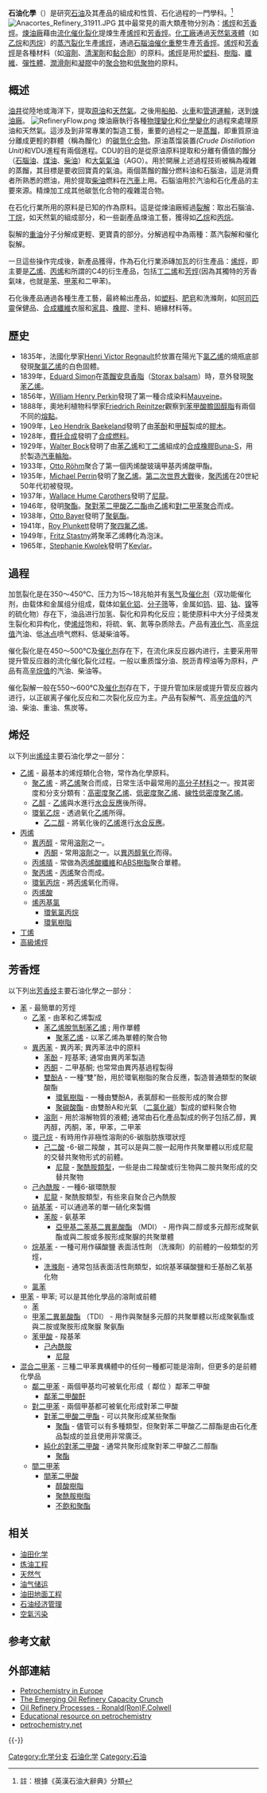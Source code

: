 {{地區慣用詞}}

'''石油化學'''（{{lang-en|Petrochemistry}}）是研究[[石油|石油]]及其產品的組成和性質、石化過程的一門學科。<ref>註：根據《英漢石油大辭典》分類</ref>
[[File:Anacortes_Refinery_31911.JPG|thumb]]
其中最常見的兩大類產物分別為：[[烯烴|烯烴]]和[[芳香烴|芳香烴]]。[[煉油廠|煉油廠]]藉由[[流化催化裂化|流化催化裂化]]提煉生產[[烯烴|烯烴]]和[[芳香烴|芳香烴]]。[[化工廠|化工廠]]通過[[天然氣|天然氣]][[液體|液體]]（如[[乙烷|乙烷]]和[[丙烷|丙烷]]）的[[蒸汽裂化|蒸汽裂化]]生產[[烯烴|烯烴]]，通過[[石腦油|石腦油]][[催化重整|催化重整]]生產[[芳香烴|芳香烴]]。[[烯烴|烯烴]]和[[芳香烴|芳香烴]]是各種材料（如[[溶劑|溶劑]]、[[清潔劑|清潔劑]]和[[黏合劑|黏合劑]]）的原料。[[烯烴|烯烴]]是用於[[塑料|塑料]]、[[樹脂|樹脂]]、[[纖維|纖維]]、[[彈性體|彈性體]]、[[潤滑劑|潤滑劑]]和[[凝膠|凝膠]]中的[[聚合物|聚合物]]和[[低聚物|低聚物]]的原料。

==概述==
[[油井|油井]]從陸地或海洋下，提取[[原油|原油]]和[[天然氣|天然氣]]。之後用[[船舶|船舶]]、[[火車|火車]]和[[管道運輸|管道運輸]]，送到[[煉油廠|煉油廠]]。
[[File:RefineryFlow.png|right]]
煉油廠執行各種[[物理變化|物理變化]]和[[化學變化|化學變化]]的過程來處理原油和天然氣。這涉及到非常專業的製造工藝，重要的過程之一是[[蒸餾|蒸餾]]，即重質原油分離成更輕的群體（稱為餾化）的[[碳氫化合物|碳氫化合物]]。原油蒸馏装置''(Crude Distillation Unit)''和VDU進程有兩個進程。CDU的目的是從原油原料提取和分離有價值的餾分（[[石腦油|石腦油]]、[[煤油|煤油]]、[[柴油|柴油]]）和[[大氣氣油|大氣氣油]]（AGO）。用於開展上述過程技術被稱為複雜的蒸餾，其目標是要收回寶貴的氣油。兩個蒸餾的餾分燃料油和石腦油，這是消費者所熟悉的燃油，用於提取[[柴油|柴油]]燃料在[[汽車|汽車]]上用。石腦油用於汽油和石化產品的主要來源。精煉加工成其他碳氫化合物的複雜混合物。

在石化行業所用的原料是已知的作為原料。這是從煉油廠經過[[裂解|裂解]]：取出石腦油、[[丁烷|丁烷]]，如天然氣的組成部分，和一些副產品煉油工藝，獲得如[[乙烷|乙烷]]和[[丙烷|丙烷]]。

裂解的[[重油|重油]]分子分解成更輕、更寶貴的部分。分解過程中為兩種：蒸汽裂解和催化裂解。

一旦這些操作完成後，新產品獲得，作為石化行業添磚加瓦的衍生產品：[[烯烴|烯烴]]，即主要是[[乙烯|乙烯]]、[[丙烯|丙烯]]和所謂的C4的衍生產品，包括[[丁二烯|丁二烯]]和[[芳烴|芳烴]](因為其獨特的芳香氣味，也就是[[苯|苯]]、[[甲苯|甲苯]]和二甲苯)。

石化後產品通過各種生產工藝，最終輸出產品，如[[塑料|塑料]]、[[肥皂|肥皂]]和洗滌劑，如[[阿司匹靈|阿司匹靈]]保健品、[[合成纖維|合成纖維]]衣服和[[家具|家具]]、[[橡膠|橡膠]]、塗料、絕緣材料等。

==歷史==
* 1835年，法國化學家[[Henri_Victor_Regnault|Henri Victor Regnault]]於放置在陽光下[[氯乙烯|氯乙烯]]的燒瓶底部發現[[聚氯乙烯|聚氯乙烯]]的白色固體。
* 1839年，[[Eduard_Simon|Eduard Simon]]在[[蒸餾|蒸餾]][[安息香脂|安息香脂]]（[[Storax_balsam|Storax balsam]]）時，意外發現[[聚苯乙烯|聚苯乙烯]]。
* 1856年，[[William_Henry_Perkin|William Henry Perkin]]發現了第一種合成染料[[Mauveine|Mauveine]]。
* 1888年，奧地利植物科學家[[Friedrich_Reinitzer|Friedrich Reinitzer]]觀察到[[苯甲酸膽固醇脂|苯甲酸膽固醇脂]]有兩個不同的[[熔點|熔點]]。
* 1909年，[[Leo_Hendrik_Baekeland|Leo Hendrik Baekeland]]發明了由[[苯酚|苯酚]]和[[甲醛|甲醛]]製成的[[膠木|膠木]]。
* 1928年，[[費托合成|費托合成]]發明了[[合成燃料|合成燃料]]。
* 1929年，[[Walter_Bock|Walter Bock]]發明了由[[苯乙烯|苯乙烯]]和[[丁二烯|丁二烯]]組成的[[合成橡膠|合成橡膠]][[Buna-S|Buna-S]]，用於製造[[汽車|汽車]][[輪胎|輪胎]]。
* 1933年，[[Otto_Röhm|Otto Röhm]]聚合了第一個丙烯酸玻璃甲基丙烯酸甲酯。
* 1935年，[[Michael_Perrin|Michael Perrin]]發明了[[聚乙烯|聚乙烯]]。[[第二次世界大戰|第二次世界大戰]]後，[[聚丙烯|聚丙烯]]在20世紀50年代初被發現。
* 1937年，[[Wallace_Hume_Carothers|Wallace Hume Carothers]]發明了[[尼龍|尼龍]]。
* 1946年，發明[[聚酯|聚酯]]。[[聚對苯二甲酸乙二酯|聚對苯二甲酸乙二酯]]由[[乙烯|乙烯]]和[[對二甲苯|對二甲苯]][[聚合|聚合]]而成。
* 1938年，[[Otto_Bayer|Otto Bayer]]發明了[[聚氨酯|聚氨酯]]。
* 1941年，[[Roy_Plunkett|Roy Plunkett]]發明了[[聚四氟乙烯|聚四氟乙烯]]。
* 1949年，[[Fritz_Stastny|Fritz Stastny]]將聚苯乙烯轉化為泡沫。
* 1965年，[[Stephanie_Kwolek|Stephanie Kwolek]]發明了[[Kevlar|Kevlar]]。

==過程==
加氫裂化是在350～450℃、压力为15～18兆帕并有[[氢气|氢气]]及[[催化剂|催化剂]]（双功能催化剂，由载体和金属组分组成，载体如[[氧化铝|氧化铝]]、[[分子筛|分子筛]]等，金属如[[钨|钨]]、[[钼|钼]]、[[钴|钴]]、[[镍|镍]]等的硫化物）存在下，油品进行加氢、裂化和异构化反应；能使原料中大分子烃类发生裂化和异构化，使[[烯烃|烯烃]]饱和，将硫、氧、氮等杂质除去。产品有[[液化气|液化气]]、高[[辛烷值|辛烷值]]汽油、低[[冰点|冰点]]喷气燃料、低凝柴油等。

催化裂化是在450～500℃及[[催化剂|催化剂]]存在下，在流化床反应器内进行，主要采用带提升管反应器的流化催化裂化过程。一般以重质馏分油、脱沥青榨油等为原料，产品有高[[辛烷值|辛烷值]]的汽油、柴油等。

催化裂解一般在550～600℃及[[催化剂|催化剂]]存在下，于提升管加床层或提升管反应器内进行，以正碳离子催化反应和二次裂化反应为主。产品有裂解气、高[[辛烷值|辛烷值]]的汽油、柴油、重油、焦炭等。

==烯烃==
以下列出[[烯烃|烯烃]]主要石油化學之一部分：

* [[乙烯|乙烯]] - 最基本的烯烴類化合物，常作為化學原料。
** [[聚乙烯|聚乙烯]] - 將[[乙烯|乙烯]]聚合而成，日常生活中最常用的[[高分子材料|高分子材料]]之一。按其密度和分支分類有：[[高密度聚乙烯|高密度聚乙烯]]、[[低密度聚乙烯|低密度聚乙烯]]、[[線性低密度聚乙烯|線性低密度聚乙烯]]。
** [[乙醇|乙醇]] - [[乙烯|乙烯]]與水進行[[水合|水合反應]]後所得。
** [[環氧乙烷|環氧乙烷]] - 透過氧化[[乙烯|乙烯]]所得。
*** [[乙二醇|乙二醇]] - 將氧化後的[[乙烯|乙烯]]進行[[水合|水合反應]]。
* [[丙烯|丙烯]]
** [[異丙醇|異丙醇]] - 常用[[溶劑|溶劑]]之一。
*** [[丙酮|丙酮]] - 常用[[溶劑|溶劑]]之一。以[[異丙醇|異丙醇]][[氧化|氧化]]而得。
** [[丙烯腈|丙烯腈]] - 常做為[[丙烯酸纖維|丙烯酸纖維]]和[[ABS樹脂|ABS樹脂]]聚合單體。
** [[聚丙烯|聚丙烯]] - [[丙烯|丙烯]]聚合而成。
** [[環氧丙烷|環氧丙烷]] - 將[[丙烯|丙烯]]氧化而得。
** [[丙烯酸|丙烯酸]]
** [[烯丙基氯|烯丙基氯]]
*** [[環氧氯丙烷|環氧氯丙烷]]
*** [[環氧樹脂|環氧樹脂]]
* [[丁烯|丁烯]]
* [[高級烯烴|高級烯烴]]

==芳香烴==
以下列出[[芳香烃|芳香烃]]主要石油化學之一部分：
* [[苯|苯]] - 最簡單的芳烴
** [[乙苯|乙苯]] - 由苯和乙烯製成
*** [[苯乙烯脫氫制苯乙烯|苯乙烯脫氫制苯乙烯]] ; 用作單體
**** [[聚苯乙烯|聚苯乙烯]] - 以苯乙烯為單體的聚合物
** [[異丙苯|異丙苯]] - 異丙苯; 異丙苯法中的原料
*** [[苯酚|苯酚]] - 羥基苯; 通常由異丙苯製造
*** [[丙酮|丙酮]] - 二甲基酮; 也常常由異丙基過程製得
*** [[雙酚A|雙酚A]] - 一種“雙”酚，用於環氧樹脂的聚合反應，製造普通類型的聚碳酸酯
**** [[環氧樹脂|環氧樹脂]] - 一種由雙酚A，表氯醇和一些胺形成的聚合膠
**** [[聚碳酸酯|聚碳酸酯]] - 由雙酚A和光氣 （[[二氯化碳|二氯化碳]]）製成的塑料聚合物
*** [[溶劑|溶劑]] - 用於溶解物質的液體; 通常由石化產品製成的例子包括乙醇，異丙醇，丙酮，苯，甲苯，二甲苯
** [[環己烷|環己烷]] - 有時用作非極性溶劑的6-碳脂肪族環狀烴
*** [[己二酸|己二酸]] -6-碳二羧酸 ，其可以是與二胺一起用作共聚單體以形成尼龍的交替共聚物形式的前體。
**** [[尼龍|尼龍]] - [[聚酰胺類型|聚酰胺類型]]，一些是由二羧酸或衍生物與二胺共聚形成的交替共聚物
** [[己內酰胺|己內酰胺]] - 一種6-碳環酰胺
*** [[尼龍|尼龍]] - 聚酰胺類型，有些來自聚合己內酰胺
** [[硝基苯|硝基苯]] - 可以通過苯的單一硝化來製備
*** [[苯胺|苯胺]] - 氨基苯
**** [[亞甲基二苯基二異氰酸酯|亞甲基二苯基二異氰酸酯]] （MDI） - 用作與二醇或多元醇形成聚氨酯或與二胺或多胺形成聚脲的共聚單體
** [[烷基苯|烷基苯]] - 一種可用作磺酸鹽 表面活性劑 （洗滌劑）的前體的一般類型的芳烴，
*** [[洗滌劑|洗滌劑]] - 通常包括表面活性劑類型，如烷基苯磺酸鹽和壬基酚乙氧基化物
** [[氯苯|氯苯]]
* [[甲苯|甲苯]] - 甲苯; 可以是其他化學品的溶劑或前體
** [[苯|苯]]
** [[甲苯二異氰酸酯|甲苯二異氰酸酯]] （TDI） - 用作與聚醚多元醇的共聚單體以形成聚氨酯或與二胺或聚胺形成聚脲 聚氨酯
** [[苯甲酸|苯甲酸]] - 羧基苯
*** [[己內酰胺|己內酰胺]]
**** [[尼龍|尼龍]]
* [[混合二甲苯|混合二甲苯]] - 三種二甲苯異構體中的任何一種都可能是溶劑，但更多的是前體化學品
** [[鄰二甲苯|鄰二甲苯]] - 兩個甲基均可被氧化形成（ 鄰位 ）鄰苯二甲酸
*** [[鄰苯二甲酸酐|鄰苯二甲酸酐]]
** [[對二甲苯|對二甲苯]] - 兩個甲基都可被氧化形成對苯二甲酸
*** [[對苯二甲酸二甲酯|對苯二甲酸二甲酯]] - 可以共聚形成某些聚酯
**** [[聚酯|聚酯]] - 儘管可以有多種類型，但聚對苯二甲酸乙二醇酯是由石化產品製成的並且使用非常廣泛。
*** [[純化的對苯二甲酸|純化的對苯二甲酸]] - 通常共聚形成聚對苯二甲酸乙二醇酯
**** [[聚酯|聚酯]]
** [[間二甲苯|間二甲苯]]
*** [[間苯二甲酸|間苯二甲酸]]
**** [[醇酸樹脂|醇酸樹脂]]
**** [[聚酰胺樹脂|聚酰胺樹脂]]
**** [[不飽和聚酯|不飽和聚酯]]

==相关==
*[[油田化学|油田化学]]
*[[炼油工程|炼油工程]]
*[[天然气|天然气]]
*[[油氣儲運工程專業|油气储运]]
*[[油田地面工程|油田地面工程]]
*[[石油经济管理|石油经济管理]]
*[[空氣污染|空氣污染]]

==参考文献==
<div class="references-small">
<references></references>
</div>

== 外部連結 ==
{{Commons category|Petrochemistry}}
{{portal|化學|Nuvola apps edu science.svg}}
* [http://www.petrochemistry.net/ Petrochemistry in Europe] {{Wayback|url=http://www.petrochemistry.net/ |date=20120103162038 }}
* [http://www.icfconsulting.com/ The Emerging Oil Refinery Capacity Crunch] {{Wayback|url=http://www.icfconsulting.com/ |date=20080513070306 }}
* [http://www.ProcessEngr.com/ Oil Refinery Processes - Ronald(Ron)F.Colwell] {{Wayback|url=http://www.processengr.com/ |date=20200224224456 }}
* [http://www.xperimania.net/ Educational resource on petrochemistry] {{Wayback|url=http://www.xperimania.net/ |date=20120102072537 }}
* [https://web.archive.org/web/20120204103425/http://www.petrochemistry.net/what-is-petrochemistry.html petrochemistry.net]

{{-}}
{{工業}}

{{Authority control}}

[[Category:化学分支|Category:化学分支]]
[[Category:石油化学|]]
[[Category:石油|Category:石油]]
